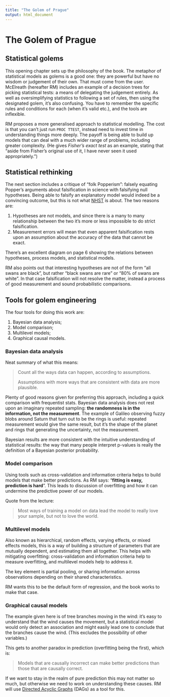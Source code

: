 ```yaml
---
title: "The Golem of Prague"
output: html_document
---
```


# The Golem of Prague

## Statistical golems

This opening chapter sets up the philosophy of the book. The metaphor of statistical models as golems is a good one: they are powerful but have no wisdom or judgement of their own. That must come from the user. McElreath (hereafter RM) includes an example of a decision trees for picking statistical tests: a means of delegating the judgement entirely. As well as oversimplifying statistics to following a set of rules, then using the designated golem, it's also confusing. You have to remember the specific rules and conditions for each (when it's valid etc.), and the tools are inflexible.

RM proposes a more generalised approach to statistical modelling. The cost is that you can't just run `PROC TTEST`, instead need to invest time in understanding things more deeply. The payoff is being able to build up models that can deal with a much wider range of problems, including greater complexity. (He gives *Fisher's exact test* as an example, stating that "aside from Fisher's original use of it, I have never seen it used appropriately.")

## Statistical rethinking

The next section includes a critique of "folk Popperism": falsely equating Popper's arguments about falsification in science with falsifying null hypotheses. Being able to falsify an explanatory model would indeed be a convincing outcome, but this is not what [NHST](https://en.wikipedia.org/wiki/Statistical_hypothesis_testing#Null_hypothesis_statistical_significance_testing) is about. The two reasons are:

1. Hypotheses are not models, and since there is a many to many relationship between the two it's more or less impossible to do strict falsification.
2. Measurement errors will mean that even apparent falsification rests upon an assumption about the accuracy of the data that cannot be exact.

There's an excellent diagram on page 6 showing the relations between hypotheses, process models, and statistical models.

RM also points out that interesting hypotheses are not of the form "all swans are black", but rather "black swans are rare" or "80% of swans are white". In that case falsification will not resolve the matter, instead a process of good measurement and sound probabilistic comparisons.

## Tools for golem engineering

The four tools for doing this work are:

1. Bayesian data analysis;
2. Model comparison;
3. Multilevel models;
4. Graphical causal models.

### Bayesian data analysis

Neat summary of what this means:

> Count all the ways data can happen, according to assumptions.
>
> Assumptions with more ways that are consistent with data are more plausible.

Plenty of good reasons given for preferring this approach, including a quick comparison with frequentist stats. Bayesian data analysis does not rest upon an imaginary repeated sampling: **the randomness is in the information, not the measurement**. The example of Galileo observing fuzzy blobs around Saturn that turn out to be the rings is useful: repeated measurement would give the same result, but it's the shape of the planet and rings that generating the uncertainty, not the measurement.

Bayesian results are more consistent with the intuitive understanding of statistical results: the way that many people interpret p-values is really the definition of a Bayesian posterior probability.

### Model comparison

Using tools such as cross-validation and information criteria helps to build models that make better predictions. As RM says: "**fitting is easy, prediction is hard**". This leads to discussion of overfitting and how it can undermine the predictive power of our models.

Quote from the lecture:

> Most ways of training a model on data lead the model to really love your sample, but not to love the world.

### Multilevel models

Also known as hierarchical, random effects, varying effects, or mixed effects models, this is a way of building a structure of parameters that are mutually dependent, and estimating them all together. This helps with mitigating overfitting: cross-validation and information criteria help to measure overfitting, and multilevel models help to address it.

The key element is partial pooling, or sharing information across observations depending on their shared characteristics.

RM wants this to be the default form of regression, and the book works to make that case.

### Graphical causal models

The example given here is of tree branches moving in the wind: it's easy to understand that the wind causes the movement, but a statistical model would only detect an association and might easily lead one to conclude that the branches cause the wind. (This excludes the possibility of other variables.)

This gets to another paradox in prediction (overfitting being the first), which is:

> Models that are causally incorrect can make better predictions than those that are causally correct.

If we want to stay in the realm of pure prediction this may not matter so much, but otherwise we need to work on understanding these causes. RM will use [Directed Acyclic Graphs](https://en.wikipedia.org/wiki/Directed_acyclic_graph) (DAGs) as a tool for this.
